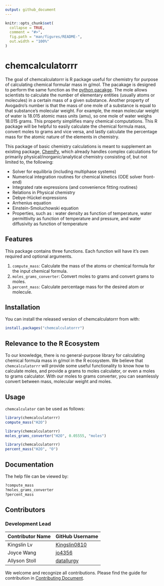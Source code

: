 ```yaml
---
output: github_document
---
```


<!-- README.md is generated from README.Rmd. Please edit that file -->

```r
knitr::opts_chunk$set(
  collapse = TRUE,
  comment = "#>",
  fig.path = "man/figures/README-",
  out.width = "100%"
)
```

# chemcalculatorrr

<!-- badges: start -->
<!-- badges: end -->

The goal of chemcalculatorrr is R package useful for chemistry for purpose of calculating chemical formular mass in g/mol. The pacakage is designed to perform the same function as the [python pacakge](https://github.com/UBC-MDS/chemcalculator). The mole allows scientists to calculate the number of elementary entities (usually atoms or molecules) in a certain mass of a given substance. Another property of Avogadro’s number is that the mass of one mole of a substance is equal to that substance’s molecular weight. For example, the mean molecular weight of water is 18.015 atomic mass units (amu), so one mole of water weighs 18.015 grams. This property simplifies many chemical computations. This R package will be helpful to easily calculate the chemical formula mass, convert moles to grams and vice versa, and lastly calculate the percentage mass for the atomic nature of the elements in chemistry.

This package of basic chemistry calculations is meant to supplement an existing package, [ChemPy](https://github.com/bjodah/chempy), which already handles complex calculations for primarily physical/inorganic/analytical chemistry consisting of, but not limited to, the following:

- Solver for equilibria (including multiphase systems)
- Numerical integration routines for chemical kinetics (ODE solver front-end)
- Integrated rate expressions (and convenience fitting routines)
- Relations in Physical chemistry
- Debye-Hückel expressions
- Arrhenius equation
- Einstein-Smoluchowski equation
- Properties, such as : water density as function of temperature, water permittivity as function of temperature and pressure, and water diffusivity as function of temperature

## Features

This package contains three functions. Each function will have it's own required and optional arguments.

1. `compute_mass`: Calculate the mass of the atoms or chemical formula for the input chemical formula.
2. `moles_grams_converter`: Convert moles to grams and convert grams to moles.
3. `percent_mass`: Calculate percentage mass for the desired atom or molecule.

## Installation

You can install the released version of chemcalculatorrr from with:

``` r
install.packages("chemcalculatorrr")
```

## Relevance to the R Ecosystem

To our knowledge, there is no general-purpose library for calculating chemical formula mass in g/mol in the R ecosystem. We believe that `chemcalculatorrr` will provide some useful functionality to know how to calculate moles, and provide a grams to moles calculator, or even a moles to grams calculator. With our moles to grams converter, you can seamlessly convert between mass, molecular weight and moles.

## Usage

`chemcalculator` can be used as follows:

``` r
library(chemcalculatorrr)
compute_mass("H2O")
```
```r
library(chemcalculatorrr)
moles_grams_converter("H2O", 0.05555, "moles")
```
```r
library(chemcalculatorrr)
percent_mass("H2O", "O")
```

## Documentation

The help file can be viewed by:

``` r
?compute_mass
?moles_grams_converter
?percent_mass
```

## Contributors
### Development Lead

|Contributor Name     | GitHub Username|
|---------------------|-----------|
|Kingslin Lv | [Kingslin0810](https://github.com/Kingslin0810)|
|Joyce Wang      | [jo4356](https://github.com/jo4356)     |
|Allyson Stoll       | [datallurgy](https://github.com/datallurgy) |

We welcome and recognize all contributions. Please find the guide for contribution in [Contributing Document](https://github.com/UBC-MDS/chemcalculatorrr/blob/main/.github/CONTRIBUTING.md).


